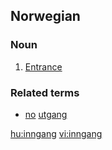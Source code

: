 ==Norwegian==

===Noun===
{{infl|no|noun}}

# [[Entrance]]

===Related terms===
*[[no]] [[utgang]]

[[hu:inngang]]
[[vi:inngang]]